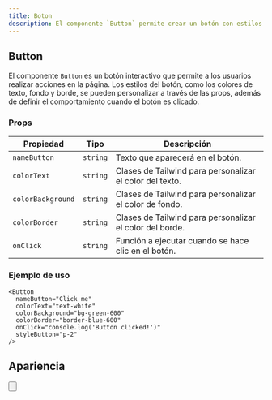```yaml
---
title: Boton
description: El componente `Button` permite crear un botón con estilos personalizados y acciones específicas. Este componente es altamente flexible y se puede adaptar a diferentes casos de uso.
---
```



## Button

El componente `Button` es un botón interactivo que permite a los usuarios realizar acciones en la página. Los estilos del botón, como los colores de texto, fondo y borde, se pueden personalizar a través de las props, además de definir el comportamiento cuando el botón es clicado.

### Props

| Propiedad        | Tipo     | Descripción                                                 |
|------------------|----------|-------------------------------------------------------------|
| `nameButton`     | `string` | Texto que aparecerá en el botón.                            |
| `colorText`      | `string` | Clases de Tailwind para personalizar el color del texto.     |
| `colorBackground`| `string` | Clases de Tailwind para personalizar el color de fondo.      |
| `colorBorder`    | `string` | Clases de Tailwind para personalizar el color del borde.     |
| `onClick`        | `string` | Función a ejecutar cuando se hace clic en el botón.          |

### Ejemplo de uso

```astro
<Button
  nameButton="Click me"
  colorText="text-white"
  colorBackground="bg-green-600"
  colorBorder="border-blue-600"
  onClick="console.log('Button clicked!')"
  styleButton="p-2"
/>
```
## Apariencia
<Button
  nameButton="Click me"
  colorText="text-white"
  colorBackground="bg-green-600"
  colorBorder="border-blue-600"
  onClick="console.log('Button clicked!')"
  styleButton="p-2"
/>